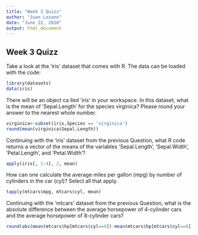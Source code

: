 ---
title: "Week 3 Quizz"
author: "Juan Lozano"
date: "June 22, 2018"
output: html_document
---



## Week 3 Quizz


Take a look at the 'iris' dataset that comes with R. The data can be loaded with the code:

```{r}
library(datasets)
data(iris)
```

There will be an object ca
lled 'iris' in your workspace. In this dataset, what is the mean of 'Sepal.Length' for the species virginica? Please round your answer to the nearest whole number.

```{r}
virginica<-subset(iris,Species == 'virginica')
round(mean(virginica$Sepal.Length))
```

Continuing with the 'iris' dataset from the previous Question, what R code returns a vector of the means of the variables 'Sepal.Length', 'Sepal.Width', 'Petal.Length', and 'Petal.Width'?

```{r}
apply(iris[, 1:4], 2, mean)
```

How can one calculate the average miles per gallon (mpg) by number of cylinders in the car (cyl)? Select all that apply.

```{r}
tapply(mtcars$mpg, mtcars$cyl, mean)
```

Continuing with the 'mtcars' dataset from the previous Question, what is the absolute difference between the average horsepower of 4-cylinder cars and the average horsepower of 8-cylinder cars?

```{r}
round(abs(mean(mtcars$hp[mtcars$cyl==4])-mean(mtcars$hp[mtcars$cyl==8])))
```


